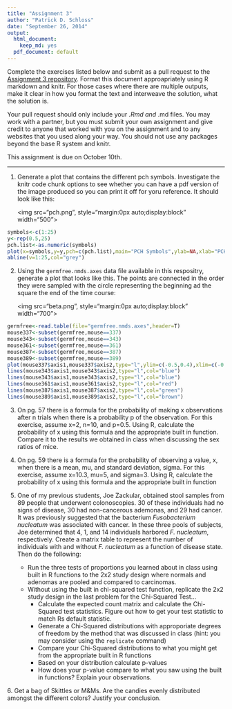 ```yaml
---
title: "Assignment 3"
author: "Patrick D. Schloss"
date: "September 26, 2014"
output:
  html_document:
    keep_md: yes
  pdf_document: default
---
```


Complete the exercises listed below and submit as a pull request to the [Assignment 3 repository](http://www.github.com/microbialinformatics/assignment03).  Format this document approapriately using R markdown and knitr. For those cases where there are multiple outputs, make it clear in how you format the text and interweave the solution, what the solution is.

Your pull request should only include your *.Rmd and *.md files. You may work with a partner, but you must submit your own assignment and give credit to anyone that worked with you on the assignment and to any websites that you used along your way. You should not use any packages beyond the base R system and knitr.

This assignment is due on October 10th.

------

1.  Generate a plot that contains the different pch symbols. Investigate the knitr code chunk options to see whether you can have a pdf version of the image produced so you can print it off for yoru reference. It should look like this:

    <img src="pch.png", style="margin:0px auto;display:block" width="500">
    
``` r 
symbols<-c(1:25)
y<-rep(0.5,25)
pch.list<-as.numeric(symbols)
plot(x=symbols,y=y,pch=c(pch.list),main="PCH Symbols",ylab=NA,xlab="PCH value",at=1:25,frame.plot=FALSE)
abline(v=1:25,col="grey")
```

2.  Using the `germfree.nmds.axes` data file available in this respositry, generate a plot that looks like this. The points are connected in the order they were sampled with the circle representing the beginning ad the square the end of the time course:

    <img src="beta.png", style="margin:0px auto;display:block" width="700">

```r
germfree<-read.table(file="germfree.nmds.axes",header=T)
mouse337<-subset(germfree,mouse==337)
mouse343<-subset(germfree,mouse==343)
mouse361<-subset(germfree,mouse==361)
mouse387<-subset(germfree,mouse==387)
mouse389<-subset(germfree,mouse==389)
plot(mouse337$axis1,mouse337$axis2,type="l",ylim=c(-0.5,0.4),xlim=c(-0.3,0.7),xlab="NMDS Axis 1",ylab="NMDS Axis 2")
lines(mouse343$axis1,mouse343$axis2,type="l",col="blue")
lines(mouse343$axis1,mouse343$axis2,type="l",col="blue")
lines(mouse361$axis1,mouse361$axis2,type="l",col="red")
lines(mouse387$axis1,mouse387$axis2,type="l",col="green")
lines(mouse389$axis1,mouse389$axis2,type="l",col="brown")
```

3.  On pg. 57 there is a formula for the probability of making x observations after n trials when there is a probability p of the observation.  For this exercise, assume x=2, n=10, and p=0.5.  Using R, calculate the probability of x using this formula and the appropriate built in function. Compare it to the results we obtained in class when discussing the sex ratios of mice.


4.  On pg. 59 there is a formula for the probability of observing a value, x, when there is a mean, mu, and standard deviation, sigma.  For this exercise, assume x=10.3, mu=5, and sigma=3.  Using R, calculate the probability of x using this formula and the appropriate built in function


5.  One of my previous students, Joe Zackular, obtained stool samples from 89 people that underwent colonoscopies.  30 of these individuals had no signs of disease, 30 had non-cancerous ademonas, and 29 had cancer.  It was previously suggested that the bacterium *Fusobacterium nucleatum* was associated with cancer.  In these three pools of subjects, Joe determined that 4, 1, and 14 individuals harbored *F. nucleatum*, respectively. Create a matrix table to represent the number of individuals with and without _F. nucleatum_ as a function of disease state.  Then do the following:

    * Run the three tests of proportions you learned about in class using built in R  functions to the 2x2 study design where normals and adenomas are pooled and compared to carcinomas.
    * Without using the built in chi-squared test function, replicate the 2x2 study design in the last problem for the Chi-Squared Test...
      * Calculate the expected count matrix and calculate the Chi-Squared test statistics. Figure out how to get your test statistic to match Rs default statistic.
      *	Generate a Chi-Squared distributions with approporiate degrees of freedom by the method that was discussed in class (hint: you may consider using the `replicate` command)
      * Compare your Chi-Squared distributions to what you might get from the appropriate built in R functions
      * Based on your distribution calculate p-values
      * How does your p-value compare to what you saw using the built in functions? Explain your observations.


6\.  Get a bag of Skittles or M&Ms.  Are the candies evenly distributed amongst the different colors?  Justify your conclusion.

